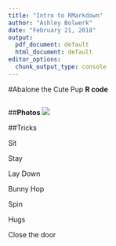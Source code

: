 ```yaml
---
title: "Intro to RMarkdown"
author: "Ashley Bolwerk"
date: "February 21, 2018"
output:
  pdf_document: default
  html_document: default
editor_options:
  chunk_output_type: console
---
```


#Abalone the Cute Pup
**R code**
```r

```

##**Photos**
![](BabyLonie.jpg)
<br>

##Tricks

Sit

Stay

Lay Down

Bunny Hop

Spin

Hugs

Close the door

